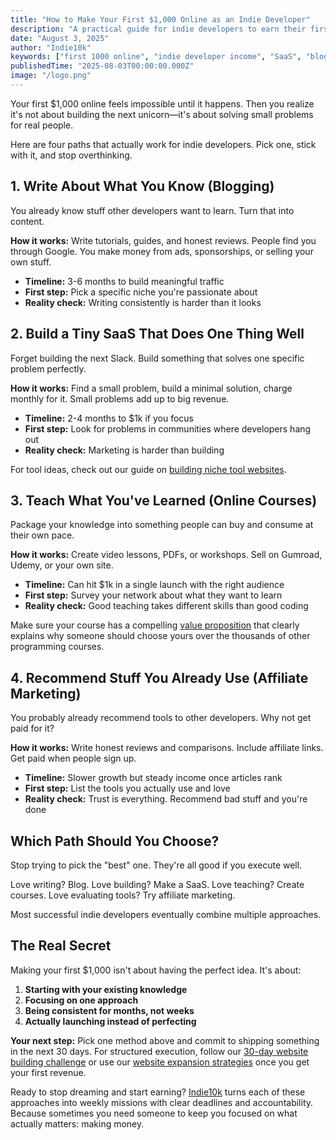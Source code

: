 ```yaml
---
title: "How to Make Your First $1,000 Online as an Indie Developer"
description: "A practical guide for indie developers to earn their first $1,000 online through blogging, SaaS, courses, and affiliate marketing."
date: "August 3, 2025"
author: "Indie10k"
keywords: ["first 1000 online", "indie developer income", "SaaS", "blogging", "online courses", "affiliate marketing"]
publishedTime: "2025-08-03T00:00:00.000Z"
image: "/logo.png"
---
```


Your first $1,000 online feels impossible until it happens. Then you realize it's not about building the next unicorn—it's about solving small problems for real people.

Here are four paths that actually work for indie developers. Pick one, stick with it, and stop overthinking.

## 1. Write About What You Know (Blogging)

You already know stuff other developers want to learn. Turn that into content.

**How it works:** Write tutorials, guides, and honest reviews. People find you through Google. You make money from ads, sponsorships, or selling your own stuff.

- **Timeline:** 3-6 months to build meaningful traffic
- **First step:** Pick a specific niche you're passionate about
- **Reality check:** Writing consistently is harder than it looks

## 2. Build a Tiny SaaS That Does One Thing Well

Forget building the next Slack. Build something that solves one specific problem perfectly.

**How it works:** Find a small problem, build a minimal solution, charge monthly for it. Small problems add up to big revenue.

- **Timeline:** 2-4 months to $1k if you focus
- **First step:** Look for problems in communities where developers hang out
- **Reality check:** Marketing is harder than building

For tool ideas, check out our guide on [building niche tool websites](/blog/2025-08-01-niche-tool-website-101).

## 3. Teach What You've Learned (Online Courses)

Package your knowledge into something people can buy and consume at their own pace.

**How it works:** Create video lessons, PDFs, or workshops. Sell on Gumroad, Udemy, or your own site.

- **Timeline:** Can hit $1k in a single launch with the right audience
- **First step:** Survey your network about what they want to learn
- **Reality check:** Good teaching takes different skills than good coding

Make sure your course has a compelling [value proposition](/blog/2025-09-01-how-to-write-uvp-for-indie-projects) that clearly explains why someone should choose yours over the thousands of other programming courses.

## 4. Recommend Stuff You Already Use (Affiliate Marketing)

You probably already recommend tools to other developers. Why not get paid for it?

**How it works:** Write honest reviews and comparisons. Include affiliate links. Get paid when people sign up.

- **Timeline:** Slower growth but steady income once articles rank
- **First step:** List the tools you actually use and love
- **Reality check:** Trust is everything. Recommend bad stuff and you're done

## Which Path Should You Choose?

Stop trying to pick the "best" one. They're all good if you execute well.

Love writing? Blog. Love building? Make a SaaS. Love teaching? Create courses. Love evaluating tools? Try affiliate marketing.

Most successful indie developers eventually combine multiple approaches.

## The Real Secret

Making your first $1,000 isn't about having the perfect idea. It's about:

1. **Starting with your existing knowledge**
2. **Focusing on one approach**
3. **Being consistent for months, not weeks**
4. **Actually launching instead of perfecting**

**Your next step:** Pick one method above and commit to shipping something in the next 30 days. For structured execution, follow our [30-day website building challenge](/blog/2025-08-05-build-profitable-website-in-30-days) or use our [website expansion strategies](/blog/2025-08-31-expansion-website-growth) once you get your first revenue.

Ready to stop dreaming and start earning? [Indie10k](/) turns each of these approaches into weekly missions with clear deadlines and accountability. Because sometimes you need someone to keep you focused on what actually matters: making money.